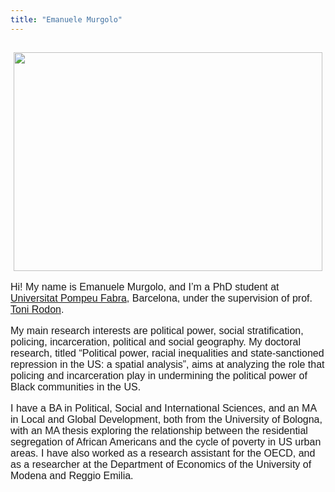 ---
title: "Emanuele Murgolo"
---
<div class="fluid-row" id="header">

<h2 style="text-align: center;">


<img loading="lazy" src= "files/Foto.jpg" width="494" height="350">
</h2>
</div>

<font style="font-family: Helvetica, sans-serif; font-size:12pt">

Hi! My name is Emanuele Murgolo, and I'm a PhD student at [Universitat Pompeu Fabra](https://www.upf.edu/web/phd-political-and-social-sciences/), Barcelona,  under the supervision of prof. [Toni Rodon](https://tonirodon.cat/).

My main research interests are political power, social stratification, policing, incarceration, political and social geography. My doctoral research, titled “Political power, racial inequalities and state-sanctioned repression in the US: a spatial analysis”, aims at analyzing the role that policing and incarceration play in undermining the political power of Black communities in the US. 

I have a BA in Political, Social and International Sciences, and an MA in Local and Global Development, both from the University of Bologna, with an MA thesis exploring the relationship between the residential segregation of African Americans and the cycle of poverty in US urban areas. I have also worked as a research assistant for the OECD, and as a researcher at the Department of Economics of the University of Modena and Reggio Emilia.

</font>